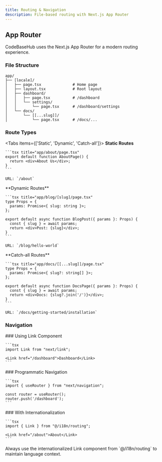 ```yaml
---
title: Routing & Navigation
description: File-based routing with Next.js App Router
---
```


## App Router

CodeBaseHub uses the Next.js App Router for a modern routing experience.

### File Structure

```
app/
├── [locale]/
│   ├── page.tsx              # Home page
│   ├── layout.tsx            # Root layout
│   ├── dashboard/
│   │   ├── page.tsx          # /dashboard
│   │   └── settings/
│   │       └── page.tsx      # /dashboard/settings
│   └── docs/
│       └── [[...slug]]/
│           └── page.tsx      # /docs/...
```

### Route Types

<Tabs items={['Static', 'Dynamic', 'Catch-all']}>
  <Tab value="Static">
    **Static Routes**

    ```tsx title="app/about/page.tsx"
    export default function AboutPage() {
      return <div>About Us</div>;
    }
    ```

    URL: `/about`
  </Tab>

  <Tab value="Dynamic">
    **Dynamic Routes**

    ```tsx title="app/blog/[slug]/page.tsx"
    type Props = {
      params: Promise<{ slug: string }>;
    };

    export default async function BlogPost({ params }: Props) {
      const { slug } = await params;
      return <div>Post: {slug}</div>;
    }
    ```

    URL: `/blog/hello-world`
  </Tab>

  <Tab value="Catch-all">
    **Catch-all Routes**

    ```tsx title="app/docs/[[...slug]]/page.tsx"
    type Props = {
      params: Promise<{ slug?: string[] }>;
    };

    export default async function DocsPage({ params }: Props) {
      const { slug } = await params;
      return <div>Docs: {slug?.join('/')}</div>;
    }
    ```

    URL: `/docs/getting-started/installation`
  </Tab>
</Tabs>

### Navigation

<Steps>
  <Step>
    ### Using Link Component

    ```tsx
    import Link from "next/link";

    <Link href="/dashboard">Dashboard</Link>
    ```
  </Step>

  <Step>
    ### Programmatic Navigation

    ```tsx
    import { useRouter } from "next/navigation";

    const router = useRouter();
    router.push('/dashboard');
    ```
  </Step>

  <Step>
    ### With Internationalization

    ```tsx
    import { Link } from "@/i18n/routing";

    <Link href="/about">About</Link>
    ```
  </Step>
</Steps>

<Callout type="warn">
Always use the internationalized Link component from `@/i18n/routing` to maintain language context.
</Callout>

